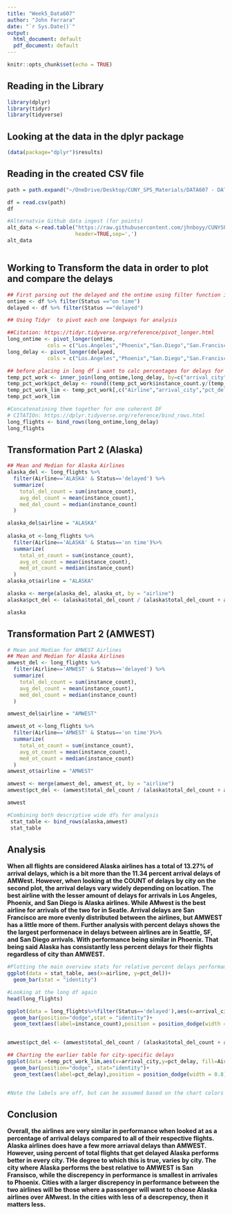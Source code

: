 ```yaml
---
title: "Week5_Data607"
author: "John Ferrara"
date: "`r Sys.Date()`"
output:
  html_document: default
  pdf_document: default
---
```


```r
knitr::opts_chunk$set(echo = TRUE)
```

## Reading in the Library


```r
library(dplyr)
library(tidyr)
library(tidyverse)
```

## Looking at the data in the dplyr package


```r
(data(package="dplyr")$results)
```
## Reading in the created CSV file 

``` r
path = path.expand("~/OneDrive/Desktop/CUNY_SPS_Materials/DATA607 - DATA ACQ/Week5/flight_data.csv")

df = read.csv(path)
df

#Alternatvie Github data ingest (for points)
alt_data <-read.table("https://raw.githubusercontent.com/jhnboyy/CUNYSPS_DATA607/refs/heads/main/Week5/flight_data.csv",
                      header=TRUE,sep=',')
alt_data



```

## Working to Transform the data in order to plot and compare the delays

``` r
## First parsing out the delayed and the ontime using filter function in dplyr
ontime <- df %>% filter(Status =="on time")
delayed <- df %>% filter(Status =="delayed")

## Using Tidyr  to pivot each one longways for analysis

##Citation: https://tidyr.tidyverse.org/reference/pivot_longer.html
long_ontime <- pivot_longer(ontime,
             cols = c("Los.Angeles","Phoenix","San.Diego","San.Francisco","Seattle"), names_to = "arrival_city", values_to ="instance_count")
long_delay <- pivot_longer(delayed,
             cols = c("Los.Angeles","Phoenix","San.Diego","San.Francisco","Seattle"), names_to = "arrival_city", values_to ="instance_count")

## before placing in long df i want to calc percentages for delays for each city (referenced later on in analysis text)
temp_pct_work <- inner_join(long_ontime,long_delay, by=c("arrival_city"="arrival_city","Airline"="Airline"),su)
temp_pct_work$pct_delay <- round((temp_pct_work$instance_count.y/(temp_pct_work$instance_count.x+temp_pct_work$instance_count.y))*100,2)
temp_pct_work_lim <- temp_pct_work[,c("Airline","arrival_city","pct_delay")]
temp_pct_work_lim

#Concatenatining them together for one coherent DF 
# CITATIOn: https://dplyr.tidyverse.org/reference/bind_rows.html
long_flights <- bind_rows(long_ontime,long_delay)
long_flights

```
## Transformation Part 2 (Alaska)
```r
## Mean and Median for Alaska Airlines
alaska_del <- long_flights %>%
  filter(Airline=='ALASKA' & Status=='delayed') %>%
  summarize(
    total_del_count = sum(instance_count),
    avg_del_count = mean(instance_count),
    med_del_count = median(instance_count)
  ) 

alaska_del$airline = "ALASKA"
  
alaska_ot <-long_flights %>%
  filter(Airline=='ALASKA' & Status=='on time')%>%
  summarize(
    total_ot_count = sum(instance_count),
    avg_ot_count = mean(instance_count),
    med_ot_count = median(instance_count)
  ) 
alaska_ot$airline = "ALASKA"

alaska <- merge(alaska_del, alaska_ot, by = "airline")
alaska$pct_del <- (alaska$total_del_count / (alaska$total_del_count + alaska$total_ot_count))*100

alaska
```

##  Transformation Part 2 (AMWEST)
``` r
# Mean and Median for AMWEST Airlines
## Mean and Median for Alaska Airlines
amwest_del <- long_flights %>%
  filter(Airline=='AMWEST' & Status=='delayed') %>%
  summarize(
    total_del_count = sum(instance_count),
    avg_del_count = mean(instance_count),
    med_del_count = median(instance_count)
  ) 

amwest_del$airline = "AMWEST"

amwest_ot <-long_flights %>%
  filter(Airline=='AMWEST' & Status=='on time')%>%
  summarize(
    total_ot_count = sum(instance_count),
    avg_ot_count = mean(instance_count),
    med_ot_count = median(instance_count)
  ) 
amwest_ot$airline = "AMWEST"

amwest <- merge(amwest_del, amwest_ot, by = "airline")
amwest$pct_del <- (amwest$total_del_count / (alaska$total_del_count + amwest$total_ot_count))*100

amwest

#Combining both descriptive wide dfs for analysis
 stat_table <- bind_rows(alaska,amwest)
 stat_table
```

## Analysis

**When all flights are considered Alaska airlines has a total of 13.27% of arrival delays, which is a bit more than the 11.34 percent arrival delays of AMWest. However, when looking at the COUNT of delays by city on the second plot, the arrival delays vary widely depending on location. The best airline with the lesser amount of delays for arrivals in Los Angeles, Phoenix, and San Diego is Alaska airlines. While AMwest is the best airline for arrivals of the two for in Seatle. Arrival delays are San Francisco are more evenly distributed between the airlines, but AMWEST has a little more of them. Further analysis with percent delays shows the the largest performenace in delays between airlines are in Seattle, SF, and San Diego arrivals. With performance being similar in Phoenix. That being said Alaska has consistantly less percent delays for their flights regardless of city than AMWEST. **
```r
#Plotting the main overview stats for relative percent delays performamce
ggplot(data = stat_table, aes(x=airline, y=pct_del))+
  geom_bar(stat = "identity")

#Looking at the long df again
head(long_flights)

ggplot(data = long_flights%>%filter(Status=='delayed'),aes(x=arrival_city,y=instance_count, fill=Airline))+
  geom_bar(position="dodge",stat = "identity")+
  geom_text(aes(label=instance_count),position = position_dodge(width = 0.8))


amwest$pct_del <- (amwest$total_del_count / (alaska$total_del_count + amwest$total_ot_count))*100

## Charting the earlier table for city-specific delays
ggplot(data =temp_pct_work_lim,aes(x=arrival_city,y=pct_delay, fill=Airline))+
  geom_bar(position="dodge", stat="identity")+
  geom_text(aes(label=pct_delay),position = position_dodge(width = 0.8))


#Note the labels are off, but can be assumed based on the chart colors and sizes. 

```

## Conclusion
**Overall, the airlines are very similar in performance when looked at as a percentage of arrival delays compared to all of their respective flights. Alaska airlines does have a few more arriaval delays than AMWEST. However, using percent of total flights that get delayed Alaska performs better in every city. THe degree to which this is true, varies by city. The city where Alaska performs the best relative to AMWEST is San Fransisco, while the discrepency in performance is smallest in arrivales to Phoenix. Cities with a larger discrepency in performance between the two airlines will be those where a passenger will want to choose Alaska airlines over AMwest. In the cities with less of a descrepency, then it matters less. **